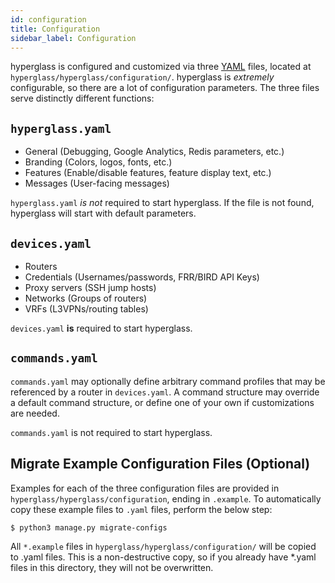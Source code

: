 ```yaml
---
id: configuration
title: Configuration
sidebar_label: Configuration
---
```



hyperglass is configured and customized via three [YAML](https://yaml.org/spec/1.2/spec.html) files, located at `hyperglass/hyperglass/configuration/`. hyperglass is _extremely_ configurable, so there are a lot of configuration parameters. The three files serve distinctly different functions:

## `hyperglass.yaml`

* General (Debugging, Google Analytics, Redis parameters, etc.)
* Branding (Colors, logos, fonts, etc.)
* Features (Enable/disable features, feature display text, etc.)
* Messages (User-facing messages)

<Admonition type="important">

`hyperglass.yaml` _is not_ required to start hyperglass. If the file is not found, hyperglass will start with default parameters.

</Admonition>

## `devices.yaml`

* Routers
* Credentials (Usernames/passwords, FRR/BIRD API Keys)
* Proxy servers (SSH jump hosts)
* Networks (Groups of routers)
* VRFs (L3VPNs/routing tables)

<Admonition type="note">

`devices.yaml` **is** required to start hyperglass.

</Admonition>

## `commands.yaml`

`commands.yaml` may optionally define arbitrary command profiles that may be referenced by a router in `devices.yaml`. A command structure may override a default command structure, or define one of your own if customizations are needed.

<Admonition type="important">

`commands.yaml` is not required to start hyperglass.

</Admonition>

## Migrate Example Configuration Files (Optional)

Examples for each of the three configuration files are provided in `hyperglass/hyperglass/configuration`, ending in `.example`. To automatically copy these example files to `.yaml` files, perform the below step:

``` console
$ python3 manage.py migrate-configs
```

All `*.example` files in `hyperglass/hyperglass/configuration/` will be copied to .yaml files. This is a non-destructive copy, so if you already have *.yaml files in this directory, they will not be overwritten.

